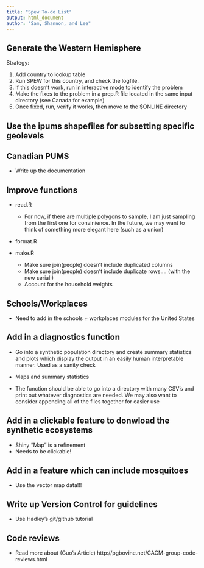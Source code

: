 ```yaml
---
title: "Spew To-do List"
output: html_document
author: "Sam, Shannon, and Lee"
---
```


## Generate the Western Hemisphere 
  Strategy:
  
  1. Add country to lookup table
  2. Run SPEW for this country, and check the logfile. 
  3. If this doesn't work, run in interactive mode to identify the problem 
  4. Make the fixes to the problem in a prep.R file located in the same input 
  directory (see Canada for example)
  5. Once fixed, run, verify it works, then move to the $ONLINE directory 

## Use the ipums shapefiles for subsetting specific geolevels 

## Canadian PUMS
  - Write up the documentation 
  
## Improve functions  
- read.R
  - For now, if there are multiple polygons to sample, I am just sampling from 
the first one for convinience. In the future, we may want to think of something 
more elegant here (such as a union)

- format.R 
  
- make.R 
  - Make sure join(people) doesn't include duplicated columns
  - Make sure join(people) doesn't include duplicate rows.... (with the new serial!)
  - Account for the household weights 

## Schools/Workplaces
- Need to add in the schools + workplaces modules for the United States  

## Add in a diagnostics function

- Go into a synthetic population directory and create summary statistics and plots which display the output in an
easily human interpretable manner. Used as a sanity check

- Maps and summary statistics 

- The function should be able to go into a directory with many CSV's and print out whatever diagnostics are needed. 
We may also want to consider appending all of the files together for easier use 


## Add in a clickable feature to donwload the synthetic ecosystems 
- Shiny "Map" is a refinement
- Needs to be clickable!

## Add in a feature which can include mosquitoes
- Use the vector map data!!!

## Write up Version Control for guidelines 
- Use Hadley's git/github tutorial 

## Code reviews
- Read more about (Guo's Article) http://pgbovine.net/CACM-group-code-reviews.html 